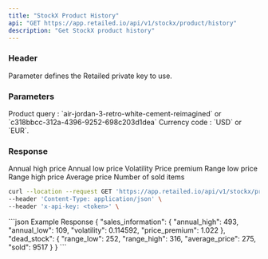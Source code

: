 ```yaml
---
title: "StockX Product History"
api: "GET https://app.retailed.io/api/v1/stockx/product/history"
description: "Get StockX product history"
---
```


### Header

<ParamField header="x-api-key" type="string" required={true}>
    Parameter defines the Retailed private key to use.
</ParamField>

### Parameters

<ParamField query="query" type="string" optional={false} placeholder="nike-air-max-1-travis-scott-wheat">
    Product query : `air-jordan-3-retro-white-cement-reimagined` or `c318bbcc-312a-4396-9252-698c203d1dea`
</ParamField>

<ParamField query="currency" type="string" optional={false} placeholder="USD">
    Currency code : `USD` or `EUR`.
</ParamField>

### Response

<ResponseField name="object" type="History Object">
    <Expandable title="properties" defaultOpen={true}>
        <ResponseField name="sales_information" type="Sales Information Object">
            <Expandable title="properties" defaultOpen={true}>
                <ResponseField name="annual_high" type="number">
                    Annual high price
                </ResponseField>
                <ResponseField name="annual_low" type="number">
                    Annual low price
                </ResponseField>
                <ResponseField name="volatility" type="number">
                    Volatility
                </ResponseField>
                <ResponseField name="price_premium" type="number">
                    Price premium
                </ResponseField>
            </Expandable>
        </ResponseField>
        <ResponseField name="dead_stock" type="Dead Stock Object">
            <Expandable title="properties" defaultOpen={true}>
                <ResponseField name="range_low" type="number">
                    Range low price
                </ResponseField>
                <ResponseField name="range_high" type="number">
                    Range high price
                </ResponseField>
                <ResponseField name="average_price" type="number">
                    Average price
                </ResponseField>
                <ResponseField name="sold" type="number">
                    Number of sold items
                </ResponseField>
            </Expandable>
        </ResponseField>
    </Expandable>
</ResponseField>

<RequestExample>

```bash Example Request
curl --location --request GET 'https://app.retailed.io/api/v1/stockx/product/history?query=nike-air-max-1-travis-scott-wheat&currency=EUR' \
--header 'Content-Type: application/json' \
--header 'x-api-key: <token>' \
```

</RequestExample>

<ResponseExample>
```json Example Response
{
    "sales_information": {
        "annual_high": 493,
        "annual_low": 109,
        "volatility": 0.114592,
        "price_premium": 1.022
    },
    "dead_stock": {
        "range_low": 252,
        "range_high": 316,
        "average_price": 275,
        "sold": 9517
    }
}
```
</ResponseExample>
